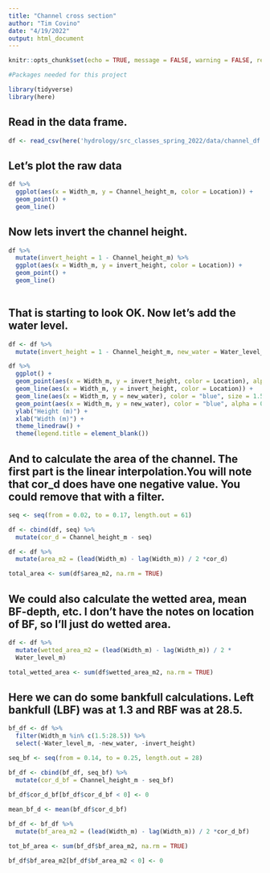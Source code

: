 ```yaml
---
title: "Channel cross section"
author: "Tim Covino"
date: "4/19/2022"
output: html_document
---
```



```r
knitr::opts_chunk$set(echo = TRUE, message = FALSE, warning = FALSE, results = FALSE)
```

```r
#Packages needed for this project

library(tidyverse)
library(here)

```

## Read in the data frame.
```r
df <- read_csv(here('hydrology/src_classes_spring_2022/data/channel_df.csv'))
```

## Let's plot the raw data
```r
df %>% 
  ggplot(aes(x = Width_m, y = Channel_height_m, color = Location)) +
  geom_point() +
  geom_line()
```

## Now lets invert the channel height.
```r
df %>% 
  mutate(invert_height = 1 - Channel_height_m) %>% 
  ggplot(aes(x = Width_m, y = invert_height, color = Location)) +
  geom_point() +
  geom_line()
  
```

## That is starting to look OK. Now let's add the water level.
```r

df <- df %>% 
  mutate(invert_height = 1 - Channel_height_m, new_water = Water_level_m + invert_height) 

df %>% 
  ggplot() +
  geom_point(aes(x = Width_m, y = invert_height, color = Location), alpha = 0.5, size = 3) +
  geom_line(aes(x = Width_m, y = invert_height, color = Location)) +
  geom_line(aes(x = Width_m, y = new_water), color = "blue", size = 1.5) +
  geom_point(aes(x = Width_m, y = new_water), color = "blue", alpha = 0.5, size = 3)+ 
  ylab("Height (m)") +
  xlab("Width (m)") +
  theme_linedraw() +
  theme(legend.title = element_blank())

```

## And to calculate the area of the channel. The first part is the linear interpolation.You will note that cor_d does have one negative value. You could remove that with a filter. 
```r
seq <- seq(from = 0.02, to = 0.17, length.out = 61)

df <- cbind(df, seq) %>% 
  mutate(cor_d = Channel_height_m - seq)

df <- df %>% 
  mutate(area_m2 = (lead(Width_m) - lag(Width_m)) / 2 *cor_d)

total_area <- sum(df$area_m2, na.rm = TRUE)
```


## We could also calculate the wetted area, mean BF-depth, etc. I don't have the notes on location of BF, so I'll just do wetted area. 

```r
df <- df %>% 
  mutate(wetted_area_m2 = (lead(Width_m) - lag(Width_m)) / 2 *
  Water_level_m)

total_wetted_area <- sum(df$wetted_area_m2, na.rm = TRUE)
```


## Here we can do some bankfull calculations. Left bankfull (LBF) was at 1.3 and RBF was at 28.5. 
```r
bf_df <- df %>% 
  filter(Width_m %in% c(1.5:28.5)) %>% 
  select(-Water_level_m, -new_water, -invert_height)

seq_bf <- seq(from = 0.14, to = 0.25, length.out = 28)

bf_df <- cbind(bf_df, seq_bf) %>% 
  mutate(cor_d_bf = Channel_height_m - seq_bf)
  
bf_df$cor_d_bf[bf_df$cor_d_bf < 0] <- 0

mean_bf_d <- mean(bf_df$cor_d_bf)

bf_df <- bf_df %>% 
  mutate(bf_area_m2 = (lead(Width_m) - lag(Width_m)) / 2 *cor_d_bf)  

tot_bf_area <- sum(bf_df$bf_area_m2, na.rm = TRUE)

bf_df$bf_area_m2[bf_df$bf_area_m2 < 0] <- 0

```







